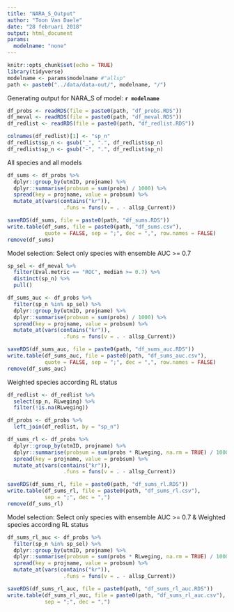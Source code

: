 ```yaml
---
title: "NARA_S_Output"
author: "Toon Van Daele"
date: "28 februari 2018"
output: html_document
params:
  modelname: "none"
---
```


```r
knitr::opts_chunk$set(echo = TRUE)
library(tidyverse)
modelname <- params$modelname #"allsp"
path <- paste0("../data/data-out/", modelname, "/")
```

Generating output for NARA_S of model: **`r modelname`**

```r
df_probs <- readRDS(file = paste0(path, "df_probs.RDS"))
df_meval <- readRDS(file = paste0(path, "df_meval.RDS"))
df_redlist <- readRDS(file = paste0(path, "df_redlist.RDS"))

colnames(df_redlist)[1] <- "sp_n"
df_redlist$sp_n <- gsub("_", ".", df_redlist$sp_n)
df_redlist$sp_n <- gsub("-", ".", df_redlist$sp_n)
```

All species and all models

```r
df_sums <- df_probs %>%
  dplyr::group_by(utmID, projname) %>%
  dplyr::summarise(probsum = sum(probs) / 1000) %>%
  spread(key = projname, value = probsum) %>%
  mutate_at(vars(contains("kr")),
                  .funs = funs(v = . - allsp_Current))

saveRDS(df_sums, file = paste0(path, "df_sums.RDS"))
write.table(df_sums, file = paste0(path, "df_sums.csv"),
            quote = FALSE, sep = ";", dec = ",", row.names = FALSE)
remove(df_sums)
```

Model selection: Select only species with ensemble AUC >= 0.7

```r
sp_sel <- df_meval %>%
  filter(Eval.metric == "ROC", median >= 0.7) %>%
  distinct(sp_n) %>%
  pull()

df_sums_auc <- df_probs %>%
  filter(sp_n %in% sp_sel) %>%
  dplyr::group_by(utmID, projname) %>%
  dplyr::summarise(probsum = sum(probs) / 1000) %>%
  spread(key = projname, value = probsum) %>%
  mutate_at(vars(contains("kr")),
                  .funs = funs(v = . - allsp_Current))

saveRDS(df_sums_auc, file = paste0(path, "df_sums_auc.RDS"))
write.table(df_sums_auc, file = paste0(path, "df_sums_auc.csv"),
            quote = FALSE, sep = ";", dec = ",", row.names = FALSE)
remove(df_sums_auc)
```

Weighted species according RL status

```r
df_redlist <- df_redlist %>%
  select(sp_n, RLweging) %>%
  filter(!is.na(RLweging))

df_probs <- df_probs %>%
  left_join(df_redlist, by = "sp_n")

df_sums_rl <- df_probs %>%
  dplyr::group_by(utmID, projname) %>%
  dplyr::summarise(probsum = sum(probs * RLweging, na.rm = TRUE) / 1000) %>%
  spread(key = projname, value = probsum) %>%
  mutate_at(vars(contains("kr")),
                  .funs = funs(v = . - allsp_Current))

saveRDS(df_sums_rl, file = paste0(path, "df_sums_rl.RDS"))
write.table(df_sums_rl, file = paste0(path, "df_sums_rl.csv"),
            sep = ";", dec = ",")
remove(df_sums_rl)
```

Model selection: Select only species with ensemble AUC >= 0.7 & Weighted species according RL status

```r
df_sums_rl_auc <- df_probs %>%
  filter(sp_n %in% sp_sel) %>%
  dplyr::group_by(utmID, projname) %>%
  dplyr::summarise(probsum = sum(probs * RLweging, na.rm = TRUE) / 1000) %>%
  spread(key = projname, value = probsum) %>%
  mutate_at(vars(contains("kr")),
                  .funs = funs(v = . - allsp_Current))

saveRDS(df_sums_rl_auc, file = paste0(path, "df_sums_rl_auc.RDS"))
write.table(df_sums_rl_auc, file = paste0(path, "df_sums_rl_auc.csv"),
            sep = ";", dec = ",")
```


